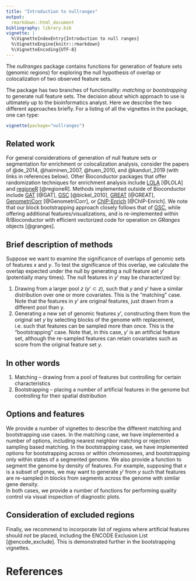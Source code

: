 ```yaml
---
title: "Introduction to nullranges"
output:
  rmarkdown::html_document
bibliography: library.bib
vignette: |
  %\VignetteIndexEntry{Introduction to null ranges}
  %\VignetteEngine{knitr::rmarkdown}
  %\VignetteEncoding{UTF-8}
---
```


The *nullranges* package contains functions for generation of feature
sets (genomic regions) for exploring the null hypothesis of overlap or 
colocalization of two observed feature sets.

The package has two branches of functionality: *matching* or
*bootstrapping* to generate null feature sets. The decision about
which approach to use is ultimately up to the bioinformatics analyst.
Here we describe the two different approaches briefly. For a listing
of all the vignettes in the package, one can type:

```r
vignette(package="nullranges")
```

## Related work

For general considerations of generation of null feature sets or
segmentation for enrichment or colocalization analysis, consider the
papers of @de_2014, @haiminen_2007,
@huen_2010, and @kanduri_2019 (with links in references below).
Other Bioconductor packages that offer randomization techniques for 
enrichment analysis include 
[LOLA](https://bioconductor.org/packages/LOLA) [@LOLA] and 
[regioneR](https://bioconductor.org/packages/regioneR) [@regioneR]. 
Methods implemented outside of Bioconductor include 
[GAT](https://github.com/AndreasHeger/gat) [@GAT],
[GSC](https://www.encodeproject.org/software/gsc/) [@bickel_2010],
[GREAT](http://bejerano.stanford.edu/great/public/html/) [@GREAT],
[GenometriCorr](https://github.com/favorov/GenometriCorr) [@GenometriCorr],
or [ChIP-Enrich](http://chip-enrich.med.umich.edu/) [@ChIP-Enrich].
We note that our block bootstrapping approach closely follows that of 
[GSC](https://www.encodeproject.org/software/gsc/), while offering
additional features/visualizations, and is re-implemented within
R/Bioconductor with efficient vectorized code for operation on 
*GRanges* objects [@granges].

## Brief description of methods

Suppose we want to examine the significance of overlaps
of genomic sets of features $x$ and $y$. To test the significance of
this overlap, we calculate the overlap expected under the null by
generating a null feature set $y'$ (potentially many times). The null
features in $y'$ may be characterized by:

1. Drawing from a larger pool $z$ ($y' \subset z$), such that $y$ and
   $y'$ have a similar distribution over one or more covariates. This
   is the "matching" case. Note that the features in $y'$ are original
   features, just drawn from a different pool than y.
2. Generating a new set of genomic features $y'$, constructing them
   from the original set $y$ by selecting blocks of the genome with
   replacement, i.e. such that features can be sampled more than once.
   This is the "bootstrapping" case. Note that, in this case, $y'$ is an
   artificial feature set, although the re-sampled features can retain
   covariates such as score from the original feature set $y$.

## In other words

1. Matching -- drawing from a pool of features but controlling for 
   certain characteristics
2. Bootstrapping -- placing a number of artificial features in the 
   genome but controlling for their spatial distribution

## Options and features

We provide a number of vignettes to describe the different matching
and bootstrapping use cases. In the matching case, we have implemented
a number of options, including nearest neighbor matching or
rejection sampling based matching. In the bootstrapping case, we have
implemented options for bootstrapping across or within chromosomes, and
bootstrapping only within states of a segmented genome. We also
provide a function to segment the genome by density of features. For
example, supposing that $x$ is a subset of genes, we may want to
generate $y'$ from $y$ such that features are re-sampled in blocks
from segments across the genome with similar gene density.  
In both cases, we provide a number of functions for performing quality
control via visual inspection of diagnostic plots.

## Consideration of excluded regions

Finally, we recommend to incorporate list of regions where artificial
features should *not* be placed, including the ENCODE Exclusion List
[@encode_exclude]. This is demonstrated further in the bootstrapping
vignettes.

# References
